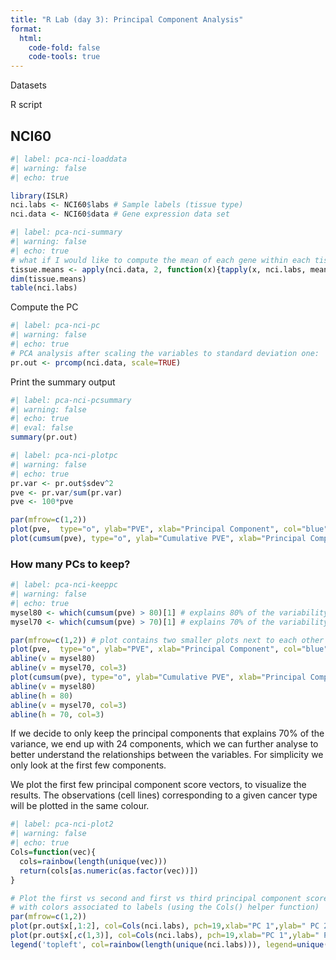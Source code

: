 ```yaml
---
title: "R Lab (day 3): Principal Component Analysis"
format: 
  html:
    code-fold: false
    code-tools: true
---
```


Datasets

R script


## NCI60

```r
#| label: pca-nci-loaddata
#| warning: false
#| echo: true

library(ISLR)
nci.labs <- NCI60$labs # Sample labels (tissue type)
nci.data <- NCI60$data # Gene expression data set
```

```r
#| label: pca-nci-summary
#| warning: false
#| echo: true
# what if I would like to compute the mean of each gene within each tissue type?
tissue.means <- apply(nci.data, 2, function(x){tapply(x, nci.labs, mean)})
dim(tissue.means)
table(nci.labs)
```

Compute the PC

```r
#| label: pca-nci-pc
#| warning: false
#| echo: true
# PCA analysis after scaling the variables to standard deviation one:
pr.out <- prcomp(nci.data, scale=TRUE)
```


Print the summary output
 
```r
#| label: pca-nci-pcsummary
#| warning: false
#| echo: true
#| eval: false
summary(pr.out)
```


```r
#| label: pca-nci-plotpc
#| warning: false
#| echo: true
pr.var <- pr.out$sdev^2
pve <- pr.var/sum(pr.var)
pve <- 100*pve

par(mfrow=c(1,2))
plot(pve,  type="o", ylab="PVE", xlab="Principal Component", col="blue")
plot(cumsum(pve), type="o", ylab="Cumulative PVE", xlab="Principal Component", col="brown3")
```

### How many PCs to keep?

```r
#| label: pca-nci-keeppc
#| warning: false
#| echo: true
mysel80 <- which(cumsum(pve) > 80)[1] # explains 80% of the variability
mysel70 <- which(cumsum(pve) > 70)[1] # explains 70% of the variability

par(mfrow=c(1,2)) # plot contains two smaller plots next to each other
plot(pve,  type="o", ylab="PVE", xlab="Principal Component", col="blue")
abline(v = mysel80)
abline(v = mysel70, col=3)
plot(cumsum(pve), type="o", ylab="Cumulative PVE", xlab="Principal Component", col="brown3")
abline(v = mysel80)
abline(h = 80)
abline(v = mysel70, col=3)
abline(h = 70, col=3)
```


If we decide to only keep the principal components that explains 70% of the variance, we end up with 24 components, which we can further analyse to better understand the relationships between the variables. For simplicity we only look at the first few components.

We plot the first few principal component score vectors, to visualize the results. The observations (cell lines) corresponding to a given cancer type will be plotted in the same colour.

```r
#| label: pca-nci-plot2
#| warning: false
#| echo: true
Cols=function(vec){
  cols=rainbow(length(unique(vec)))
  return(cols[as.numeric(as.factor(vec))])
}

# Plot the first vs second and first vs third principal component score vectors,
# with colors associated to labels (using the Cols() helper function)
par(mfrow=c(1,2))
plot(pr.out$x[,1:2], col=Cols(nci.labs), pch=19,xlab="PC 1",ylab=" PC 2")
plot(pr.out$x[,c(1,3)], col=Cols(nci.labs), pch=19,xlab="PC 1",ylab=" PC 3")
legend('topleft', col=rainbow(length(unique(nci.labs))), legend=unique(nci.labs), bty='n', lwd=2, cex=.6)
```




